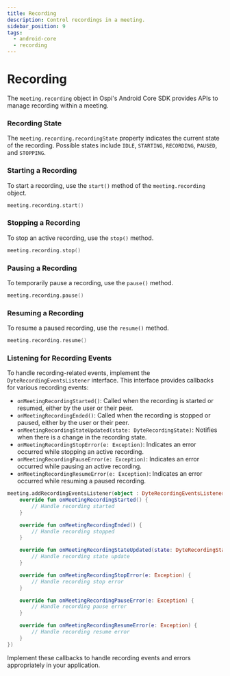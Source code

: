 ```yaml
---
title: Recording
description: Control recordings in a meeting.
sidebar_position: 9
tags:
  - android-core
  - recording
---
```


# Recording

The `meeting.recording` object in Ospi's Android Core SDK provides APIs to manage recording within a meeting.

### Recording State

The `meeting.recording.recordingState` property indicates the current state of the recording. Possible states include `IDLE`, 
`STARTING`, `RECORDING`, `PAUSED`, and `STOPPING`.

### Starting a Recording

To start a recording, use the `start()` method of the `meeting.recording` object.

```kotlin
meeting.recording.start()
```

### Stopping a Recording

To stop an active recording, use the `stop()` method.

```kotlin
meeting.recording.stop()
```

### Pausing a Recording

To temporarily pause a recording, use the `pause()` method.

```kotlin
meeting.recording.pause()
```

### Resuming a Recording

To resume a paused recording, use the `resume()` method.

```kotlin
meeting.recording.resume()
```

### Listening for Recording Events

To handle recording-related events, implement the `DyteRecordingEventsListener` interface. This interface provides callbacks for 
various recording events:

- `onMeetingRecordingStarted()`: Called when the recording is started or resumed, either by the user or their peer.
- `onMeetingRecordingEnded()`: Called when the recording is stopped or paused, either by the user or their peer.
- `onMeetingRecordingStateUpdated(state: DyteRecordingState)`: Notifies when there is a change in the recording state.
- `onMeetingRecordingStopError(e: Exception)`: Indicates an error occurred while stopping an active recording.
- `onMeetingRecordingPauseError(e: Exception)`: Indicates an error occurred while pausing an active recording.
- `onMeetingRecordingResumeError(e: Exception)`: Indicates an error occurred while resuming a paused recording.

```kotlin
meeting.addRecordingEventsListener(object : DyteRecordingEventsListener {
    override fun onMeetingRecordingStarted() {
        // Handle recording started
    }

    override fun onMeetingRecordingEnded() {
        // Handle recording stopped
    }

    override fun onMeetingRecordingStateUpdated(state: DyteRecordingState) {
        // Handle recording state update
    }

    override fun onMeetingRecordingStopError(e: Exception) {
        // Handle recording stop error
    }

    override fun onMeetingRecordingPauseError(e: Exception) {
        // Handle recording pause error
    }

    override fun onMeetingRecordingResumeError(e: Exception) {
        // Handle recording resume error
    }
})
```

Implement these callbacks to handle recording events and errors appropriately in your application.

<head>
  <title>Android Core Recording</title>
</head>
